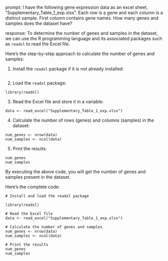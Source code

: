 prompt:
I have the following gene expression data as an excel sheet,  "Supplementary_Table_1_exp.xlsx". Each row is a gene and each column is a distinct sample. First column contains gene names. How many genes and samples does the dataset have?

response:
To determine the number of genes and samples in the dataset, we can use the R programming language and its associated packages such as `readxl` to read the Excel file.

Here's the step-by-step approach to calculate the number of genes and samples:

1. Install the `readxl` package if it is not already installed:
```

```

2. Load the `readxl` package:
```
library(readxl)
```

3. Read the Excel file and store it in a variable:
```
data <- read_excel("Supplementary_Table_1_exp.xlsx")
```

4. Calculate the number of rows (genes) and columns (samples) in the dataset:
```
num_genes <- nrow(data)
num_samples <- ncol(data)
```

5. Print the results:
```
num_genes
num_samples
```

By executing the above code, you will get the number of genes and samples present in the dataset.

Here's the complete code:
```
# Install and load the readxl package

library(readxl)

# Read the Excel file
data <- read_excel("Supplementary_Table_1_exp.xlsx")

# Calculate the number of genes and samples
num_genes <- nrow(data)
num_samples <- ncol(data)

# Print the results
num_genes
num_samples
```
